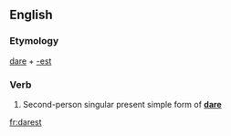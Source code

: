 ==English==

===Etymology===
[[dare]] + [[-est]]

===Verb===
{{infl|en|verb form}}

# {{archaic}} Second-person singular present simple form of '''[[dare]]'''

[[fr:darest]]